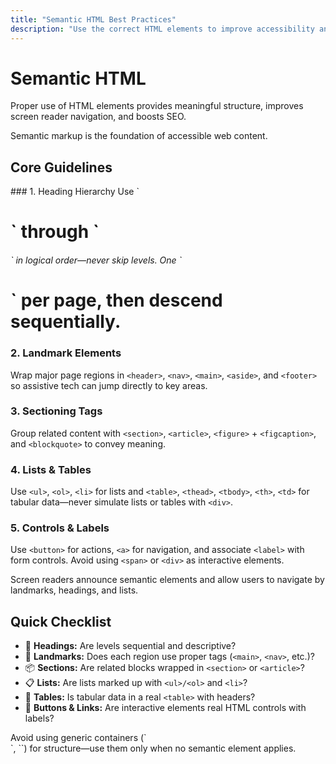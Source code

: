 ---
title: "Semantic HTML Best Practices"
description: "Use the correct HTML elements to improve accessibility and structure."
---


# Semantic HTML

Proper use of HTML elements provides meaningful structure, improves screen reader navigation, and boosts SEO.

<Callout type="important">
Semantic markup is the foundation of accessible web content.
</Callout>

## Core Guidelines

<Steps>
### 1. Heading Hierarchy  
Use `<h1>` through `<h6>` in logical order—never skip levels. One `<h1>` per page, then descend sequentially.

### 2. Landmark Elements  
Wrap major page regions in `<header>`, `<nav>`, `<main>`, `<aside>`, and `<footer>` so assistive tech can jump directly to key areas.

### 3. Sectioning Tags  
Group related content with `<section>`, `<article>`, `<figure>` + `<figcaption>`, and `<blockquote>` to convey meaning.

### 4. Lists & Tables  
Use `<ul>`, `<ol>`, `<li>` for lists and `<table>`, `<thead>`, `<tbody>`, `<th>`, `<td>` for tabular data—never simulate lists or tables with `<div>`.

### 5. Controls & Labels  
Use `<button>` for actions, `<a>` for navigation, and associate `<label>` with form controls. Avoid using `<span>` or `<div>` as interactive elements.

</Steps>

<Callout type="info">
Screen readers announce semantic elements and allow users to navigate by landmarks, headings, and lists.
</Callout>

## Quick Checklist

- 📝 **Headings:** Are levels sequential and descriptive?  
- 🚩 **Landmarks:** Does each region use proper tags (`<main>`, `<nav>`, etc.)?  
- 📦 **Sections:** Are related blocks wrapped in `<section>` or `<article>`?  
- 📋 **Lists:** Are lists marked up with `<ul>/<ol>` and `<li>`?  
- 🔢 **Tables:** Is tabular data in a real `<table>` with headers?  
- 🔘 **Buttons & Links:** Are interactive elements real HTML controls with labels?

<Callout type="warning">
Avoid using generic containers (`<div>`, `<span>`) for structure—use them only when no semantic element applies.
</Callout>
